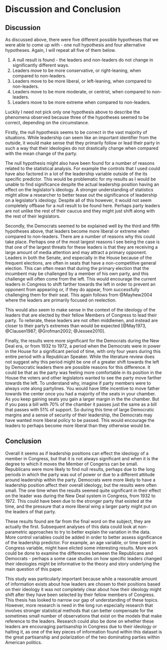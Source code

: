 # Discussion and Conclusion

## Discussion


As discussed above, there were five different possible hypotheses that we were able to come up with - one null hypothesis and four alternative hypotheses. Again, I will repeat all five of them below.

  1. A null result is found - the leaders and non-leaders do not change in significantly different ways.
  2. Leaders move to be more conservative, or right-leaning, when compared to non-leaders.
  3. Leaders move to be more liberal, or left-leaning, when compared to non-leaders.
  4. Leaders move to be more moderate, or centrist, when compared to non-leaders.
  5. Leaders move to be more extreme when compared to non-leaders.
  
Luckily I need not pick only one hypothesis above to describe the phenomena observed because three of the hypotheses seemed to be correct, depending on the circumstance.

Firstly, the null hypothesis seems to be correct in the vast majority of situations. While leadership can seem like an important identifier from the outside, it would make sense that they primarily follow or lead their party\footnote{It is impossible to know which direction the causality would go in from this analysis.} in such a way that their ideologies do not drastically change when compared with the mean change of the party. 

The null hypothesis might also have been found for a number of reasons related to the statistical analysis. For example the controls that I used could have also factored in a lot of the leadership variable outside of the its specific predictor. This would be problematic for my results as I would be unable to find significance despite the actual leadership position having an effect on the legislator's ideology. A stronger understanding of statistics might allow a researcher to better tease out the significance of leadership on a legislator's ideology. Despite all of this however, it would not seem completely offbase for a null result to be found here. Perhaps party leaders are not unlike the rest of their caucus and they might just shift along with the rest of their legislators.


Secondly, the Democrats seemed to be explained well by the third and fifth hypotheses above, that leaders become more liberal or extreme when compared to non-leaders. There are a number of reasons why this could take place. Perhaps one of the most largest reasons I see being the case is that one of the largest threats for these leaders is that they are receiving a large amount of media attention and may attract a primary opponent. Leaders in both the Senate, and especially in the House because of the frequent elections, are often in seats that have a non-competitive general election. This can often mean that during the primary election that the incumbent may be challenged by a member of his own party, and this challenge will often come from the left. This would encourage the current leaders in Congress to shift farther towards the left in order to prevent an opponent from appearing or, if they do appear, from successfully challenging them for their seat. This again follows from @Mayhew2004 where the leaders are primarily focused on reelection.

This would also seem to make sense in the context of the ideology of the leaders that are elected by their fellow Members of Congress to lead their party. To reiterate, these leaders are not often middlemen, and instead are closer to their party's extremes than would be expected [@May1973, @Clausen1987; @Grofman2002; @Jessee2010].

Finally, the results were more significant for the Democrats during the New Deal era, or from 1932 to 1972, a period when the Democrats were in power in the House for a significant period of time, with only four years during this entire period with a Republican Speaker.\footnote{This occurred in the 80th and 83rd Congress, from 1947-1949 and 1953-1955, respectively. Joe Martin, a Representative from Massachusetts, was Speaker during this time.} While the literature review does not suggest why this period might be one of a greater shift towards the left by Democratic leaders there are possible reasons for this difference. It could be that as the party was feeling more comfortable in its position in the House the voters and other legislators wanted to see the party move farther towards the left. To understand why, imagine if party members were to always vote along partylines. You would have little incentive to move father towards the center once you had a majority of the seats in your chamber. As you keep gaining seats you gain a larger margin in the the chamber. But if you pass a bill with 70% of the chamber it passes just the same as a bill that passes with 51% of support. So during this time of large Democratic margins and a sense of security of their leadership, the Democrats may have wanted more liberal policy to be passed. This would encourage the leaders to perhaps become more liberal than they otherwise would be.





## Conclusion

Overall it seems as if leadership positions can effect the ideology of a member in Congress, but that it is not always significant and when it is the degree to which it moves the Member of Congerss can be small. Republicans were more likely to find null results, perhaps due to the long periods in which the party was out of power or due to a different attitude around leadership within the party. Democrats were more likely to have a leadership position affect their overall ideology, but the results were often small. The one time when the results seemed quite significant in their effect on the leader was during the New Deal system in Congress, from 1932 to 1972. This could have been due to the stronger party that existed at the time, and the pressure that a more liberal wing a larger party might put on the leaders of that party.

These results found are far from the final word on the subject, they are actually the first. Subsequent analyses of this data could look at non-parametric approaches to try to better explain the variation in the data. More control variables could be added in order to better assess significance of the leadership predictor. For example, an age variable, or time spent in Congress variable, might have elicted some interesting results. More work could be done to examine the differences between the Republicans and Democrats - perhaps a some case studies on how specific leaders changed their ideologies might be informative to the theory and story underlying the main question of this paper. 


This study was particularly important because while a reasonable amount of information exists about how leaders are chosen to their positions based on their ideology it was not completely clear about how their ideology might shift after they have been selected by their fellow members of Congress. This thesis has looked to narrow our gap of understanding of these topics. However, more research is need in the long run especially research that involves stronger statistical methods that can better compensate for the sometimes small number of observations that exist on the models that make reference to the leaders. Research could also be done on whether these leaders are encouraging partisanship in Congress due to their ideology or halting it, as one of the key pieces of information found within this dataset is the great partisanship and polarization of the two dominating parties within American politics. 

